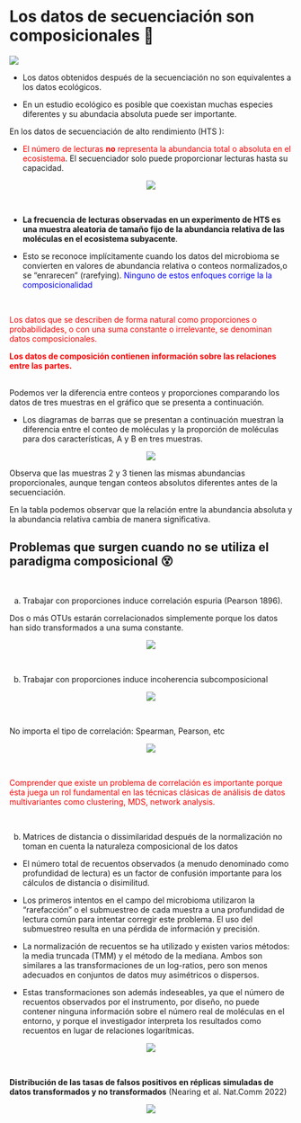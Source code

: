 #  Los datos de secuenciación son composicionales 🤯

![](images/frontiers.PNG)

-   Los datos obtenidos después de la secuenciación no son equivalentes a los [datos ecológicos]{.cross}.

-   En un estudio ecológico es posible que coexistan muchas especies diferentes y su abundacia absoluta puede ser importante.

En los datos de secuenciación de alto rendimiento ([HTS]{.highlight} ):

-   <font color="red"> El número de lecturas **no** representa la abundancia total o absoluta en el ecosistema</font>. El secuenciador solo puede proporcionar [lecturas hasta su capacidad]{.highlight}.

<center>![](images/poblacion.PNG)</center>

<br>

-   **La frecuencia de lecturas observadas en un experimento de HTS es una muestra aleatoria de tamaño fijo de la abundancia relativa de las moléculas en el ecosistema subyacente**.

-   Esto se reconoce implícitamente cuando los datos del microbioma se convierten en valores de abundancia relativa o conteos normalizados,o se "enrarecen" (rarefying). <font color="blue">Ninguno de estos enfoques corrige la la composicionalidad </font>

<br>

::: box
<p class="text-danger">

<font color="red">Los datos que se describen de forma natural como proporciones o probabilidades, o con una suma constante o irrelevante, se denominan datos composicionales.

**Los datos de composición contienen información sobre las relaciones entre las partes.** </font>

</p>
:::

<br> Podemos ver la diferencia entre conteos y proporciones comparando los datos de tres muestras en el gráfico que se presenta a continuación.

-   Los diagramas de barras que se presentan a continuación muestran la diferencia entre el conteo de moléculas y la proporción de moléculas para dos características, A y B en tres muestras.

<center>![](images/abundancias_relativas.PNG)</center>

Observa que las muestras 2 y 3 tienen las mismas abundancias proporcionales, aunque tengan conteos absolutos diferentes antes de la secuenciación.

En la tabla podemos observar que la relación entre la abundancia absoluta y la abundancia relativa cambia de manera significativa.

##  Problemas que surgen cuando no se utiliza el paradigma composicional 😵

<br>

a.  [Trabajar con proporciones induce correlación espuria]{.highlight} (Pearson 1896).

Dos o más OTUs estarán correlacionados simplemente porque los datos han sido transformados a una suma constante.

<center>![](images/espuria.PNG)</center>

<br>

b.  [Trabajar con proporciones induce incoherencia subcomposicional]{.highlight}

<center>![](images/subcomposicion.PNG)</center>

<br>

No importa el tipo de correlación: Spearman, Pearson, etc

<center>![](images/tipos_correlacion.PNG)</center>

<br>


::: box
<p class="text-danger">

<font color="red"> Comprender que existe un problema de correlación es importante porque ésta juega un rol fundamental en las técnicas clásicas de análisis de datos multivariantes como clustering, MDS, network analysis.
</font>

</p>
:::

<br>

b.  [Matrices de distancia o dissimilaridad después de la normalización no toman en cuenta la naturaleza composicional de los datos]{.highlight}

- El número total de recuentos observados (a menudo denominado como profundidad de lectura) es un factor de confusión importante para los cálculos de distancia o disimilitud. 

- Los primeros intentos en el campo del microbioma utilizaron la "rarefacción" o el submuestreo de cada muestra a una profundidad de lectura común para intentar corregir este problema.  El uso del submuestreo resulta en
una pérdida de información y precisión.

- La normalización de recuentos se ha utilizado y existen varios métodos: la media truncada (TMM) y el
método de la mediana. Ambos son similares a las transformaciones de un log-ratios, pero son menos adecuados en conjuntos de datos muy asimétricos
o dispersos.

- Estas transformaciones son además indeseables, ya que el número de recuentos observados por el instrumento, por diseño, no puede contener ninguna información sobre el número real de moléculas en el entorno, y porque el investigador interpreta los resultados como recuentos en lugar de relaciones logarítmicas.


<center>![](images/nature.PNG)</center>

<br>

**Distribución de las tasas de falsos positivos en réplicas simuladas de datos transformados y no transformados** (Nearing et al. Nat.Comm 2022)

<center>![](images/FP.PNG)</center>

